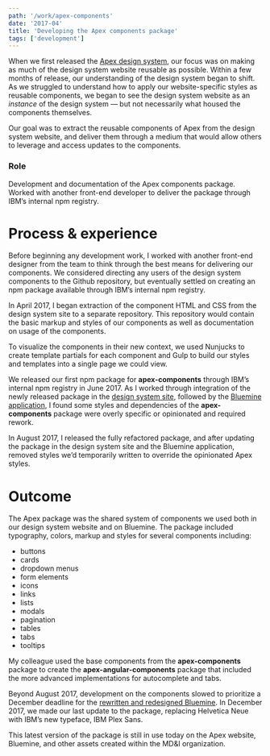 ```yaml
---
path: '/work/apex-components'
date: '2017-04'
title: 'Developing the Apex components package'
tags: ['development']
---
```


When we first released the [Apex design system](/work/apex-design-system), our focus was on making as much of the design system website reusable as possible. Within a few months of release, our understanding of the design system began to shift. As we struggled to understand how to apply our website-specific styles as reusable components, we began to see the design system website as an _instance_ of the design system — but not necessarily what housed the components themselves.

Our goal was to extract the reusable components of Apex from the design system website, and deliver them through a medium that would allow others to leverage and access updates to the components.

### Role
Development and documentation of the Apex components package. Worked with another front-end developer to deliver the package through IBM’s internal npm registry.

# Process & experience
Before beginning any development work, I worked with another front-end designer from the team to think through the best means for delivering our components. We considered directing any users of the design system components to the Github repository, but eventually settled on creating an npm package available through IBM’s internal npm registry.

In April 2017, I began extraction of the component HTML and CSS from the design system site to a separate repository. This repository would contain the basic markup and styles of our components as well as documentation on usage of the components.

To visualize the components in their new context, we used Nunjucks to create template partials for each component and Gulp to build our styles and templates into a single page we could view.

We released our first npm package for **apex-components** through IBM’s internal npm registry in June 2017. As I worked through integration of the newly released package in the [design system site](/work/apex-design-system), followed by the [Bluemine application](/work/bluemine), I found some styles and dependencies of the **apex-components** package were overly specific or opinionated and required rework.

In August 2017, I released the fully refactored package, and after updating the package in the design system site and the Bluemine application, removed styles we’d temporarily written to override the opinionated Apex styles.

# Outcome
The Apex package was the shared system of components we used both in our design system website and on Bluemine. The package included typography, colors, markup and styles for several components including:

- buttons
- cards
- dropdown menus
- form elements
- icons
- links
- lists
- modals
- pagination
- tables
- tabs
- tooltips

My colleague used the base components from the **apex-components** package to create the **apex-angular-components** package that included the more advanced implementations for autocomplete and tabs.

Beyond August 2017, development on the components slowed to prioritize a December deadline for the [rewritten and redesigned Bluemine](/work/bluemine). In December 2017, we made our last update to the package, replacing Helvetica Neue with IBM’s new typeface, IBM Plex Sans.

This latest version of the package is still in use today on the Apex website, Bluemine, and other assets created within the MD&I organization.
